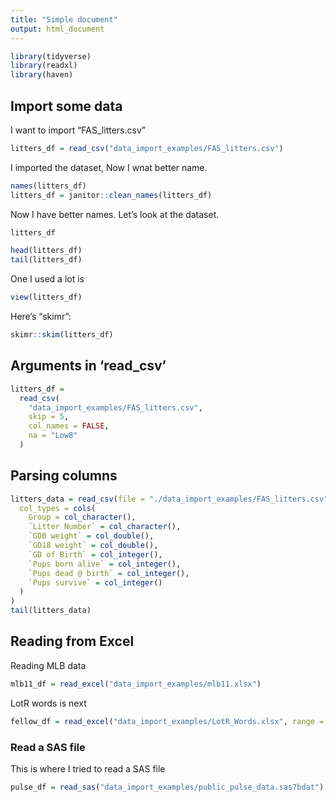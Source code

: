```yaml
---
title: "Simple document"
output: html_document
---
```



```r
library(tidyverse)
library(readxl)
library(haven)
```

## Import some data

I want to import "FAS_litters.csv"

```r
litters_df = read_csv("data_import_examples/FAS_litters.csv")

```

I imported the dataset, Now I wnat better name.

```r
names(litters_df)
litters_df = janitor::clean_names(litters_df)
```

Now I have better names. Let's look at the dataset.

```r
litters_df

head(litters_df)
tail(litters_df)
```


One I used a lot is 

```r
view(litters_df)
```

Here's "skimr":

```r
skimr::skim(litters_df)
```



## Arguments in 'read_csv'
```r
litters_df = 
  read_csv(
    "data_import_examples/FAS_litters.csv",
    skip = 5,
    col_names = FALSE,
    na = "Low8"
  )
```


## Parsing columns

```r
litters_data = read_csv(file = "./data_import_examples/FAS_litters.csv",
  col_types = cols(
    Group = col_character(),
    `Litter Number` = col_character(),
    `GD0 weight` = col_double(),
    `GD18 weight` = col_double(),
    `GD of Birth` = col_integer(),
    `Pups born alive` = col_integer(),
    `Pups dead @ birth` = col_integer(),
    `Pups survive` = col_integer()
  )
)
tail(litters_data)
```


## Reading from Excel

Reading MLB data

```r
mlb11_df = read_excel("data_import_examples/mlb11.xlsx")
```

LotR words is next

```r
fellow_df = read_excel("data_import_examples/LotR_Words.xlsx", range = "B3:D6")
```

### Read a SAS file

This is where I tried to read a SAS file

```r
pulse_df = read_sas("data_import_examples/public_pulse_data.sas7bdat")
```




